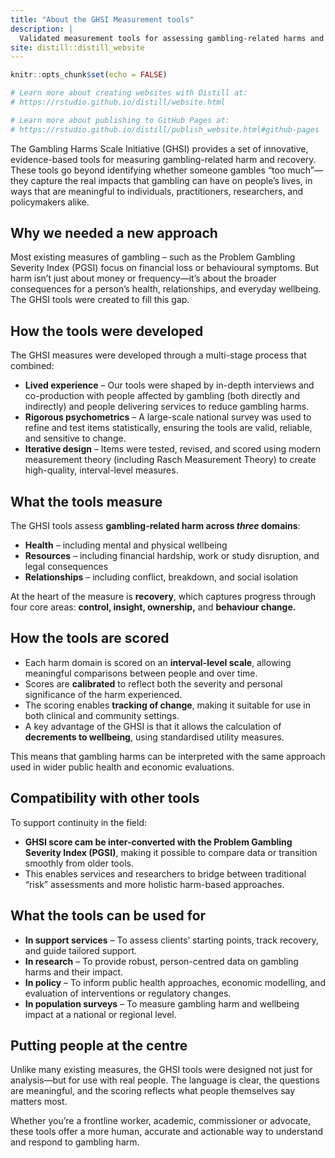 ```yaml
---
title: "About the GHSI Measurement tools"
description: |
  Validated measurement tools for assessing gambling-related harms and Recovery
site: distill::distill_website
---
```


```r
knitr::opts_chunk$set(echo = FALSE)

# Learn more about creating websites with Distill at:
# https://rstudio.github.io/distill/website.html

# Learn more about publishing to GitHub Pages at:
# https://rstudio.github.io/distill/publish_website.html#github-pages

```
The Gambling Harms Scale Initiative (GHSI) provides a set of innovative, evidence-based tools for measuring gambling-related harm and recovery. These tools go beyond identifying whether someone gambles “too much”—they capture the real impacts that gambling can have on people’s lives, in ways that are meaningful to individuals, practitioners, researchers, and policymakers alike.

## Why we needed a new approach


Most existing measures of gambling – such as the Problem Gambling Severity Index (PGSI) focus on financial loss or behavioural symptoms. But harm isn’t just about money or frequency—it’s about the broader consequences for a person’s health, relationships, and everyday wellbeing. The GHSI tools were created to fill this gap.

## How the tools were developed

The GHSI measures were developed through a multi-stage process that combined:


-  **Lived experience** – Our tools were shaped by in-depth interviews and co-production with people affected by gambling (both directly and indirectly) and people delivering services to reduce gambling harms.
-  **Rigorous psychometrics** – A large-scale national survey was used to refine and test items statistically, ensuring the tools are valid, reliable, and sensitive to change.
-  **Iterative design** – Items were tested, revised, and scored using modern measurement theory (including Rasch Measurement Theory) to create high-quality, interval-level measures.

## What the tools measure

The GHSI tools assess **gambling-related harm across *three* domains**:


-  **Health** – including mental and physical wellbeing
- **Resources** – including financial hardship, work or study disruption, and legal consequences
-  **Relationships** – including conflict, breakdown, and social isolation


At the heart of the measure is **recovery**, which captures progress through four core areas: **control, insight, ownership,** and **behaviour change.**


## How the tools are scored

-  Each harm domain is scored on an **interval-level scale**, allowing meaningful comparisons between people and over time.
-  Scores are **calibrated** to reflect both the severity and personal significance of the harm experienced.
-  The scoring enables **tracking of change**, making it suitable for use in both clinical and community settings.
-  A key advantage of the GHSI is that it allows the calculation of **decrements to wellbeing**, using standardised utility measures. 

This means that gambling harms can be interpreted with the same approach used in wider public health and economic evaluations.

## Compatibility with other tools

To support continuity in the field:

-  **GHSI score cam be inter-converted with the Problem Gambling Severity Index (PGSI)**, making it possible to compare data or transition smoothly from older tools. 
-  This enables services and researchers to bridge between traditional “risk” assessments and more holistic harm-based approaches.

## What the tools can be used for

-  **In support services** – To assess clients’ starting points, track recovery, and guide tailored support.
-  **In research** – To provide robust, person-centred data on gambling harms and their impact.
-  **In policy** – To inform public health approaches, economic modelling, and evaluation of interventions or regulatory changes.
-  **In population surveys** – To measure gambling harm and wellbeing impact at a national or regional level.

## Putting people at the centre

Unlike many existing measures, the GHSI tools were designed not just for analysis—but for use with real people. The language is clear, the questions are meaningful, and the scoring reflects what people themselves say matters most.


Whether you're a frontline worker, academic, commissioner or advocate, these tools offer a more human, accurate and actionable way to understand and respond to gambling harm.


